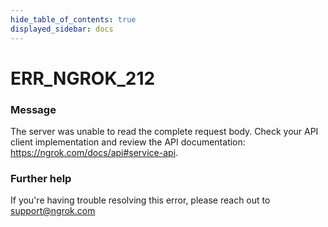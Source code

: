 ```yaml
---
hide_table_of_contents: true
displayed_sidebar: docs
---
```



# ERR_NGROK_212

### Message

The server was unable to read the complete request body. Check your API client implementation and review the API documentation: https://ngrok.com/docs/api#service-api.

<ErrorDetails error="err_ngrok_212" />

### Further help

If you're having trouble resolving this error, please reach out to [support@ngrok.com](mailto:support@ngrok.com?subject=Help%20with%20ERR_NGROK_212)
